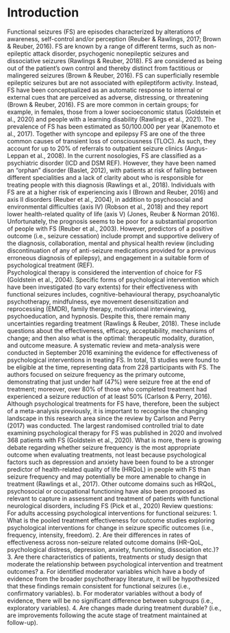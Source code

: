 # Introduction

Functional seizures (FS) are episodes characterized by alterations of awareness, self-control and/or perception (Reuber & Rawlings, 2017; Brown & Reuber, 2016). FS are known by a range of different terms, such as non-epileptic attack disorder, psychogenic nonepileptic seizures and dissociative seizures (Rawlings & Reuber, 2018). FS are considered as being out of the patient’s own control and thereby distinct from factitious or malingered seizures (Brown & Reuber, 2016).
FS can superficially resemble epileptic seizures but are not associated with epileptiform activity. Instead, FS have been conceptualized as an automatic response to internal or external cues that are perceived as adverse, distressing, or threatening (Brown & Reuber, 2016). FS are more common in certain groups; for example, in females, those from a lower socioeconomic status (Goldstein et al., 2020) and people with a learning disability (Rawlings et al., 2021). The prevalence of FS has been estimated as 50/100.000 per year (Kanemoto et al., 2017). Together with syncope and epilepsy FS are one of the three common causes of transient loss of consciousness (TLOC). As such, they account for up to 20% of referrals to outpatient seizure clinics (Angus-Leppan et al., 2008). In the current nosologies, FS are classified as a psychiatric disorder (ICD and DSM REF). However, they have been named an “orphan” disorder (Baslet, 2012), with patients at risk of falling between different specialities and a lack of clarity about who is responsible for treating people with this diagnosis (Rawlings et al., 2018). 
 Individuals with FS are at a higher risk of experiencing axis I (Brown and Reuber, 2016) and axis II disorders (Reuber et al., 2004), in addition to psychosocial and environmental difficulties (axis IV) (Robson et al., 2018) and they report lower health-related quality of life (axis V) (Jones, Reuber & Norman 2016). Unfortunately, the prognosis seems to be poor for a substantial proportion of people with FS (Reuber et al., 2003). However, predictors of a positive outcome (i.e., seizure cessation) include prompt and supportive delivery of the diagnosis, collaboration, mental and physical health review (including discontinuation of any of anti-seizure medications provided for a previous erroneous diagnosis of epilepsy), and engagement in a suitable form of psychological treatment (REF).  
Psychological therapy is considered the intervention of choice for FS (Goldstein et al., 2004). Specific forms of psychological intervention which have been investigated (to vary extents) for their effectiveness with functional seizures includes, cognitive-behavioural therapy, psychoanalytic psychotherapy, mindfulness, eye movement desensitization and reprocessing (EMDR), family therapy, motivational interviewing, psychoeducation, and hypnosis. Despite this, there remain many uncertainties regarding treatment (Rawlings & Reuber, 2018). These include questions about the effectiveness, efficacy, acceptability, mechanisms of change; and then also what is the optimal: therapeutic modality, duration, and outcome measure. A systematic review and meta-analysis were conducted in September 2016 examining the evidence for effectiveness of psychological interventions in treating FS. In total, 13 studies were found to be eligible at the time, representing data from 228 participants with FS. The authors focused on seizure frequency as the primary outcome, demonstrating that just under half (47%) were seizure free at the end of treatment; moreover, over 80% of those who completed treatment had experienced a seizure reduction of at least 50% (Carlson & Perry, 2016).
Although psychological treatments for FS have, therefore, been the subject of a meta-analysis previously, it is important to recognise the changing landscape in this research area since the review by Carlson and Perry (2017) was conducted. The largest randomised controlled trial to date examining psychological therapy for FS was published in 2020 and involved 368 patients with FS (Goldstein et al., 2020). What is more, there is growing debate regarding whether seizure frequency is the most appropriate outcome when evaluating treatments, not least because psychological factors such as depression and anxiety have been found to be a stronger predictor of health-related quality of life (HRQoL) in people with FS than seizure frequency and may potentially be more amenable to change in treatment (Rawlings et al., 2017). Other outcome domains such as HRQoL, psychosocial or occupational functioning have also been proposed as relevant to capture in assessment and treatment of patients with functional neurological disorders, including FS (Pick et al., 2020)
Review questions:
For adults accessing psychological interventions for functional seizures:
1.	What is the pooled treatment effectiveness for outcome studies exploring psychological interventions for change in seizure specific outcomes (i.e., frequency, intensity, freedom).
2.	Are their differences in rates of effectiveness across non-seizure related outcome domains (HR-QoL, psychological distress, depression, anxiety, functioning, dissociation etc.)?
3.	Are there characteristics of patients, treatments or study design that moderate the relationship between psychological intervention and treatment outcomes?
a.	For identified moderator variables which have a body of evidence from the broader psychotherapy literature, it will be hypothesized that these findings remain consistent for functional seizures (i.e., confirmatory variables).
b.	For moderator variables without a body of evidence, there will be no significant difference between subgroups (i.e., exploratory variables).
4.	Are changes made during treatment durable? (i.e., are improvements following the acute stage of treatment maintained at follow-up).
